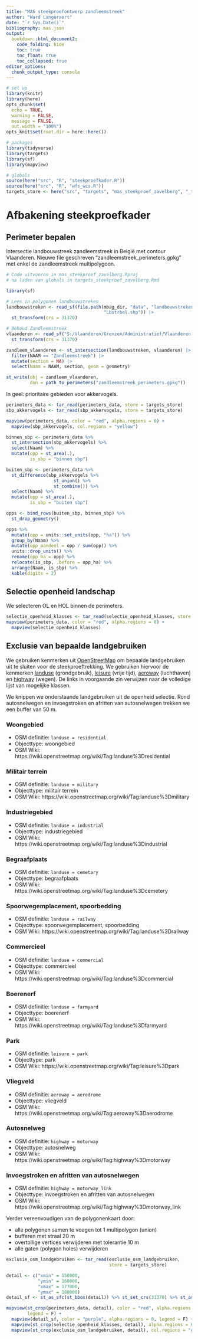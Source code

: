 ```yaml
---
title: "MAS steekproefontwerp zandleemstreek"
author: "Ward Langeraert"
date: "`r Sys.Date()`"
bibliography: mas.json
output:
  bookdown::html_document2:
    code_folding: hide
    toc: true
    toc_float: true
    toc_collapsed: true
editor_options: 
  chunk_output_type: console
---
```


```r
# set up
library(knitr)
library(here)
opts_chunk$set(
  echo = TRUE,
  warning = FALSE,
  message = FALSE,
  out.width = "100%")
opts_knit$set(root.dir = here::here())

# packages
library(tidyverse)
library(targets)
library(sf)
library(mapview)

# globals
source(here("src", "R", "steekproefkader.R"))
source(here("src", "R", "wfs_wcs.R"))
targets_store <- here("src", "targets", "mas_steekproef_zavelberg", "_targets")
```

# Afbakening steekproefkader

## Perimeter bepalen

Intersectie landbouwstreek zandleemstreek in België met contour Vlaanderen. Nieuwe file geschreven "zandleemstreek_perimeters.gpkg" met enkel de zandleemstreek multipolygoon.

```r
# Code uitvoeren in mas_steekproef_zavelberg.Rproj
# na laden van globals in targets_steekproef_zavelberg.Rmd

library(sf)

# Lees in polygonen landbouwstreken
landbouwstreken <- read_sf(file.path(mbag_dir, "data", "landbouwstreken", 
                                     "Lbstrbel.shp")) |>
  st_transform(crs = 31370)

# Behoud Zandleemstreek
vlaanderen <- read_sf("S:/Vlaanderen/Grenzen/Administratief/Vlaanderen.shp") |>
  st_transform(crs = 31370)

zandleem_vlaanderen <- st_intersection(landbouwstreken, vlaanderen) |>
  filter(NAAM == "Zandleemstreek") |>
  mutate(section = NA) |>
  select(Naam = NAAM, section, geom = geometry)

st_write(obj = zandleem_vlaanderen,
         dsn = path_to_perimeters("zandleemstreek_perimeters.gpkg"))
```

In geel: prioritaire gebieden voor akkervogels.

```r
perimeters_data <- tar_read(perimeters_data, store = targets_store)
sbp_akkervogels <- tar_read(sbp_akkervogels, store = targets_store)

mapview(perimeters_data, color = "red", alpha.regions = 0) +
  mapview(sbp_akkervogels, col.regions = "yellow")
```

```r
binnen_sbp <- perimeters_data %>%
  st_intersection(sbp_akkervogels) %>%
  select(Naam) %>%
  mutate(opp = st_area(.),
         is_sbp = "binnen sbp")

buiten_sbp <- perimeters_data %>%
  st_difference(sbp_akkervogels %>%
                  st_union() %>%
                  st_combine()) %>%
  select(Naam) %>%
  mutate(opp = st_area(.),
         is_sbp = "buiten sbp")

opps <- bind_rows(buiten_sbp, binnen_sbp) %>% 
  st_drop_geometry()

opps %>%
  mutate(opp = units::set_units(opp, "ha")) %>%
  group_by(Naam) %>%
  mutate(opp_aandeel = opp / sum(opp)) %>%
  units::drop_units() %>%
  rename(opp_ha = opp) %>%
  relocate(is_sbp, .before = opp_ha) %>%
  arrange(Naam, is_sbp) %>%
  kable(digits = 2)
```


## Selectie openheid landschap

We selecteren OL en HOL binnen de perimeters.

```r
selectie_openheid_klasses <- tar_read(selectie_openheid_klasses, store = targets_store)
mapview(perimeters_data, color = "red", alpha.regions = 0) +
  mapview(selectie_openheid_klasses)
```


## Exclusie van bepaalde landgebruiken

We gebruiken kenmerken uit [OpenStreetMap](https://www.openstreetmap.org) om bepaalde landgebruiken uit te sluiten voor de steekproeftrekking. We gebruiken hiervoor de kenmerken [landuse](https://wiki.openstreetmap.org/wiki/NL:Key:landuse) (grondgebruik), [leisure](https://wiki.openstreetmap.org/wiki/NL:Key:leisure) (vrije tijd), [aeroway](https://wiki.openstreetmap.org/wiki/Key:aeroway) (luchthaven) en [highway](https://wiki.openstreetmap.org/wiki/Key:highway) (wegen). De links in voorgaande zin verwijzen naar de volledige lijst van mogelijke klassen.  
  
We knippen we onderstaande landgebruiken uit de openheid selectie. Rond autosnelwegen en invoegstroken en afritten van autosnelwegen trekken we een buffer van 50 m.
  
### Woongebied

-   OSM definitie: `landuse = residential`
-   Objecttype: woongebied
-   OSM Wiki: https://wiki.openstreetmap.org/wiki/Tag:landuse%3Dresidential

### Militair terrein

-   OSM definitie: `landuse = military`
-   Objecttype: militair terrein
-   OSM Wiki: https://wiki.openstreetmap.org/wiki/Tag:landuse%3Dmilitary
  
### Industriegebied

-   OSM definitie: `landuse = industrial`
-   Objecttype: industriegebied
-   OSM Wiki: https://wiki.openstreetmap.org/wiki/Tag:landuse%3Dindustrial

### Begraafplaats

-   OSM definitie: `landuse = cemetary`
-   Objecttype: begraafplaats
-   OSM Wiki: https://wiki.openstreetmap.org/wiki/Tag:landuse%3Dcemetery
  
### Spoorwegemplacement, spoorbedding

-   OSM definitie: `landuse = railway`
-   Objecttype: spoorwegemplacement, spoorbedding
-   OSM Wiki: https://wiki.openstreetmap.org/wiki/Tag:landuse%3Drailway

### Commercieel

-   OSM definitie: `landuse = commercial`
-   Objecttype: commercieel
-   OSM Wiki: https://wiki.openstreetmap.org/wiki/Tag:landuse%3Dcommercial

### Boerenerf

-   OSM definitie: `landuse = farmyard`
-   Objecttype: boerenerf
-   OSM Wiki: https://wiki.openstreetmap.org/wiki/Tag:landuse%3Dfarmyard

### Park

-   OSM definitie: `leisure = park`
-   Objecttype: park
-   OSM Wiki: https://wiki.openstreetmap.org/wiki/Tag:leisure%3Dpark

### Vliegveld

-   OSM definitie: `aeroway = aerodrome`
-   Objecttype: vliegveld
-   OSM Wiki: https://wiki.openstreetmap.org/wiki/Tag:aeroway%3Daerodrome


### Autosnelweg

-   OSM definitie: `highway = motorway`
-   Objecttype: autosnelweg
-   OSM Wiki: https://wiki.openstreetmap.org/wiki/Tag:highway%3Dmotorway


### Invoegstroken en afritten van autosnelwegen

-   OSM definitie: `highway = motorway_link`
-   Objecttype: invoegstroken en afritten van autosnelwegen
-   OSM Wiki: https://wiki.openstreetmap.org/wiki/Tag:highway%3Dmotorway_link

Verder vereenvoudigen van de polygonenkaart door:

-   alle polygonen samen te voegen tot 1 multipolygon (union)
-   bufferen met straal 20 m
-   overtollige vertices verwijderen met tolerantie 10 m
-   alle gaten (polygon holes) verwijderen

```r
exclusie_osm_landgebruiken <- tar_read(exclusie_osm_landgebruiken,
                                       store = targets_store)

detail <- c("xmin" = 150000,
            "ymin" = 160000,
            "xmax" = 177000,
            "ymax" = 180000)
detail_sf <- st_as_sfc(st_bbox(detail)) %>% st_set_crs(31370) %>% st_as_sf()

mapview(st_crop(perimeters_data, detail), color = "red", alpha.regions = 0, 
        legend = F) +
  mapview(detail_sf, color = "purple", alpha.regions = 0, legend = F) +
  mapview(st_crop(selectie_openheid_klasses, detail), alpha.regions = 0.4) +
  mapview(st_crop(exclusie_osm_landgebruiken, detail), col.regions = "green")
```

## 
